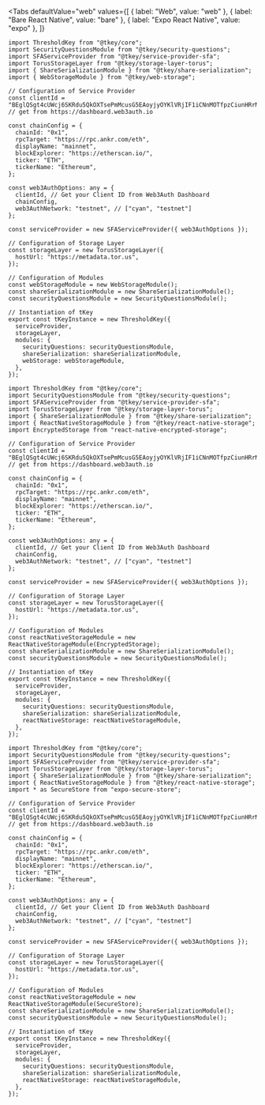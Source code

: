 
<Tabs
  defaultValue="web"
  values={[
    { label: "Web", value: "web" },
    { label: "Bare React Native", value: "bare" },
    { label: "Expo React Native", value: "expo" },
  ]}
>

<TabItem value="web">

```tsx
import ThresholdKey from "@tkey/core";
import SecurityQuestionsModule from "@tkey/security-questions";
import SFAServiceProvider from "@tkey/service-provider-sfa";
import TorusStorageLayer from "@tkey/storage-layer-torus";
import { ShareSerializationModule } from "@tkey/share-serialization";
import { WebStorageModule } from "@tkey/web-storage";

// Configuration of Service Provider
const clientId = "BEglQSgt4cUWcj6SKRdu5QkOXTsePmMcusG5EAoyjyOYKlVRjIF1iCNnMOTfpzCiunHRrMui8TIwQPXdkQ8Yxuk"; // get from https://dashboard.web3auth.io

const chainConfig = {
  chainId: "0x1",
  rpcTarget: "https://rpc.ankr.com/eth",
  displayName: "mainnet",
  blockExplorer: "https://etherscan.io/",
  ticker: "ETH",
  tickerName: "Ethereum",
};

const web3AuthOptions: any = {
  clientId, // Get your Client ID from Web3Auth Dashboard
  chainConfig,
  web3AuthNetwork: "testnet", // ["cyan", "testnet"]
};

const serviceProvider = new SFAServiceProvider({ web3AuthOptions });

// Configuration of Storage Layer
const storageLayer = new TorusStorageLayer({
  hostUrl: "https://metadata.tor.us",
});

// Configuration of Modules
const webStorageModule = new WebStorageModule();
const shareSerializationModule = new ShareSerializationModule();
const securityQuestionsModule = new SecurityQuestionsModule();

// Instantiation of tKey
export const tKeyInstance = new ThresholdKey({
  serviceProvider,
  storageLayer,
  modules: {
    securityQuestions: securityQuestionsModule,
    shareSerialization: shareSerializationModule,
    webStorage: webStorageModule,
  },
});
```

</TabItem>

<TabItem value="bare">

```tsx
import ThresholdKey from "@tkey/core";
import SecurityQuestionsModule from "@tkey/security-questions";
import SFAServiceProvider from "@tkey/service-provider-sfa";
import TorusStorageLayer from "@tkey/storage-layer-torus";
import { ShareSerializationModule } from "@tkey/share-serialization";
import { ReactNativeStorageModule } from "@tkey/react-native-storage";
import EncryptedStorage from "react-native-encrypted-storage";

// Configuration of Service Provider
const clientId = "BEglQSgt4cUWcj6SKRdu5QkOXTsePmMcusG5EAoyjyOYKlVRjIF1iCNnMOTfpzCiunHRrMui8TIwQPXdkQ8Yxuk"; // get from https://dashboard.web3auth.io

const chainConfig = {
  chainId: "0x1",
  rpcTarget: "https://rpc.ankr.com/eth",
  displayName: "mainnet",
  blockExplorer: "https://etherscan.io/",
  ticker: "ETH",
  tickerName: "Ethereum",
};

const web3AuthOptions: any = {
  clientId, // Get your Client ID from Web3Auth Dashboard
  chainConfig,
  web3AuthNetwork: "testnet", // ["cyan", "testnet"]
};

const serviceProvider = new SFAServiceProvider({ web3AuthOptions });

// Configuration of Storage Layer
const storageLayer = new TorusStorageLayer({
  hostUrl: "https://metadata.tor.us",
});

// Configuration of Modules
const reactNativeStorageModule = new ReactNativeStorageModule(EncryptedStorage);
const shareSerializationModule = new ShareSerializationModule();
const securityQuestionsModule = new SecurityQuestionsModule();

// Instantiation of tKey
export const tKeyInstance = new ThresholdKey({
  serviceProvider,
  storageLayer,
  modules: {
    securityQuestions: securityQuestionsModule,
    shareSerialization: shareSerializationModule,
    reactNativeStorage: reactNativeStorageModule,
  },
});
```

</TabItem>

<TabItem value="expo">

```tsx
import ThresholdKey from "@tkey/core";
import SecurityQuestionsModule from "@tkey/security-questions";
import SFAServiceProvider from "@tkey/service-provider-sfa";
import TorusStorageLayer from "@tkey/storage-layer-torus";
import { ShareSerializationModule } from "@tkey/share-serialization";
import { ReactNativeStorageModule } from "@tkey/react-native-storage";
import * as SecureStore from "expo-secure-store";

// Configuration of Service Provider
const clientId = "BEglQSgt4cUWcj6SKRdu5QkOXTsePmMcusG5EAoyjyOYKlVRjIF1iCNnMOTfpzCiunHRrMui8TIwQPXdkQ8Yxuk"; // get from https://dashboard.web3auth.io

const chainConfig = {
  chainId: "0x1",
  rpcTarget: "https://rpc.ankr.com/eth",
  displayName: "mainnet",
  blockExplorer: "https://etherscan.io/",
  ticker: "ETH",
  tickerName: "Ethereum",
};

const web3AuthOptions: any = {
  clientId, // Get your Client ID from Web3Auth Dashboard
  chainConfig,
  web3AuthNetwork: "testnet", // ["cyan", "testnet"]
};

const serviceProvider = new SFAServiceProvider({ web3AuthOptions });

// Configuration of Storage Layer
const storageLayer = new TorusStorageLayer({
  hostUrl: "https://metadata.tor.us",
});

// Configuration of Modules
const reactNativeStorageModule = new ReactNativeStorageModule(SecureStore);
const shareSerializationModule = new ShareSerializationModule();
const securityQuestionsModule = new SecurityQuestionsModule();

// Instantiation of tKey
export const tKeyInstance = new ThresholdKey({
  serviceProvider,
  storageLayer,
  modules: {
    securityQuestions: securityQuestionsModule,
    shareSerialization: shareSerializationModule,
    reactNativeStorage: reactNativeStorageModule,
  },
});
```

</TabItem>

</Tabs>
